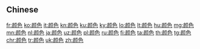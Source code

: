 {{also|顔色|顏色}}
==Chinese==
{{zh-see|顏色}}

[[fr:颜色]]
[[ko:颜色]]
[[it:颜色]]
[[kn:颜色]]
[[ku:颜色]]
[[ky:颜色]]
[[lo:颜色]]
[[lt:颜色]]
[[hu:颜色]]
[[mg:颜色]]
[[mn:颜色]]
[[nl:颜色]]
[[ja:颜色]]
[[uz:颜色]]
[[pl:颜色]]
[[ru:颜色]]
[[fi:颜色]]
[[ta:颜色]]
[[th:颜色]]
[[tg:颜色]]
[[chr:颜色]]
[[tr:颜色]]
[[uk:颜色]]
[[zh:颜色]]